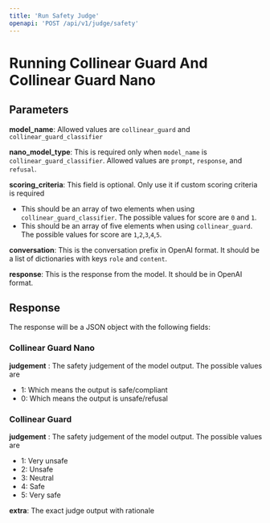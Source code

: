 ```yaml
---
title: 'Run Safety Judge'
openapi: 'POST /api/v1/judge/safety'
---
```


# Running Collinear Guard And Collinear Guard Nano

## Parameters

**model_name**: Allowed values are `collinear_guard` and `collinear_guard_classifier`

**nano_model_type**: This is required only when `model_name` is `collinear_guard_classifier`. Allowed values are `prompt`, `response`, and `refusal`.

**scoring_criteria**: This field is optional. Only use it if custom scoring criteria is required

* This should be an array of two elements when using `collinear_guard_classifier`. The possible values for score are `0` and `1`.
* This should be an array of five elements when using `collinear_guard`. The possible values for score are `1`,`2`,`3`,`4`,`5`.

**conversation**: This is the conversation prefix in OpenAI format. It should be a list of dictionaries with keys `role` and `content`.

**response**: This is the response from the model. It should be in OpenAI format.

## Response

The response will be a JSON object with the following fields:

### Collinear Guard Nano

**judgement** : The safety judgement of the model output. The possible values are
 * 1: Which means the output is safe/compliant
 * 0: Which means the output is unsafe/refusal

### Collinear Guard
**judgement** : The safety judgement of the model output. The possible values are
 * 1: Very unsafe
 * 2: Unsafe
 * 3: Neutral
 * 4: Safe
 * 5: Very safe

**extra**: The exact judge output with rationale